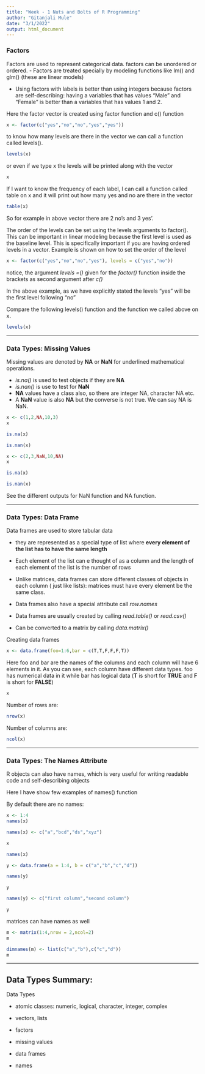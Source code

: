```yaml
---
title: "Week - 1 Nuts and Bolts of R Programming"
author: "Gitanjali Mule"
date: "3/1/2022"
output: html_document
---
```



### Factors

Factors are used to represent categorical data. factors can be unordered or ordered. 
- Factors are treated specially by modeling functions like lm() and glm() (these are linear models)

- Using factors with labels is better than using integers because factors are self-describing: having a variables that has values "Male" and "Female" is better than a variables that has values 1 and 2. 

Here the factor vector is created using factor function and c() function
```r
x <- factor(c("yes","no","no","yes","yes"))
```

to know how many levels are there in the vector we can call a function called levels().
```r
levels(x)
```
or even if we type x the levels will be printed along with the vector

```r
x
```
If I want to know the frequency of each label, I can call a function called table on x and it will print out how many yes and no are there in the vector
```r
table(x)
```
So for example in above vector there are 2 no's and 3 yes'.



 The order of the levels can be set using the levels arguments to factor(). This can be important in linear modeling because the first level is used as the baseline level. This is specifically important if you are having ordered levels in a vector. Example is shown on how to set the order of the level
 
```r
x <- factor(c("yes","no","no","yes"), levels = c("yes","no"))
```
 notice, the argument *levels =()* given for the *factor()* function inside the brackets as second argument after *c()*

In the above example, as we have explicitly stated the levels "yes" will be the first level following "no"

Compare the following levels() function and the function we called above on x.
```r
levels(x)
```

----------------

### Data Types: Missing Values

Missing values are denoted by **NA** or **NaN** for underlined mathematical operations. 

- *is.na()* is used to test objects if they are **NA**
- *is.nan()* is use to test for **NaN**
- **NA** values have a class also, so there are integer NA, character NA etc.
- A **NaN** value is also **NA** but the converse is not true. We can say NA is NaN. 

```r
x <- c(1,2,NA,10,3)
x
```
```r
is.na(x)
```
```r
is.nan(x)
```

```r
x <- c(2,3,NaN,10,NA)
x
```

```r
is.na(x)
```

```r
is.nan(x)
```

See the different outputs for NaN function and NA function. 

----------------

### Data Types: Data Frame

Data frames are used to store tabular data

-  they are represented as a special type of list where **every element of the list has to have the same length**

- Each element of the list can e thought of as a column and the length of each element of the list is the number of rows

- Unlike matrices, data frames can store different classes of objects in each column ( just like lists): matrices must have every element be the same class.

-  Data frames also have a special attribute call *row.names*

-  Data frames are usually created by calling *read.table()* or *read.csv()*

- Can be converted to a matrix by calling *data.matrix()*

Creating data frames
```r
x <- data.frame(foo=1:6,bar = c(T,T,F,F,F,T))
```
Here foo and bar are the names of the columns and each column will have 6 elements in it. As you can see, each column have different data types. foo has numerical data in it while bar has logical data (**T** is short for **TRUE** and **F** is short for **FALSE**)
```r
x
```
Number of rows are:
```r
nrow(x)
```
Number of columns are: 
```r
ncol(x)
```

--------------

### Data Types: The Names Attribute

R objects can also have names, which is very useful for writing readable code and self-describing objects

Here I have show few examples of names() function

By default there are no names:
```r
x <- 1:4
names(x)
```

```r
names(x) <- c("a","bcd","ds","xyz")
```

```r
x
```

```r
names(x)
```

```r
y <- data.frame(a = 1:4, b = c("a","b","c","d"))
```

```r
names(y)
```

```r
y
```
```r
names(y) <- c("first column","second column")
```

```r
y
```
matrices can have names as well 
```r
m <- matrix(1:4,nrow = 2,ncol=2)
m
```

```r
dimnames(m) <- list(c("a","b"),c("c","d"))
m
```

----------------------

## Data Types Summary: 

Data Types 

- atomic classes: numeric, logical, character, integer, complex

- vectors, lists

- factors

- missing values

- data frames

- names